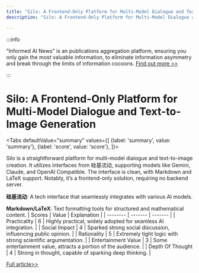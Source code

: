 ```yaml
---
title: "Silo: A Frontend-Only Platform for Multi-Model Dialogue and Text-to-Image Generation"
description: "Silo: A Frontend-Only Platform for Multi-Model Dialogue and Text-to-Image Generation"

---
```



:::info

"Informed AI News" is an publications aggregation platform, ensuring you only gain the most valuable information, to eliminate information asymmetry and break through the limits of information cocoons.  [Find out more >>](/)

:::

# Silo: A Frontend-Only Platform for Multi-Model Dialogue and Text-to-Image Generation


<Tabs
	defaultValue="summary"
	values={[
	{label: 'summary', value: 'summary'},
	{label: 'score', value: 'score'},
]}>
<TabItem value="summary">


Silo is a straightforward platform for multi-model dialogue and text-to-image creation. It utilizes interfaces from 硅基流动, supporting models like Gemini, Claude, and OpenAI Compatible. The interface is clean, with Markdown and LaTeX support. Notably, it’s a frontend-only solution, requiring no backend server.

**硅基流动**: A tech interface that seamlessly integrates with various AI models.

**Markdown/LaTeX**: Text formatting tools for structured and mathematical content.
</TabItem>
<TabItem value="score">
	| Scores     | Value   | Explanation |
	| -------- | ------- | ------- |
	| Practicality  | 6    | Highly practical, widely adopted for seamless AI integration.    |
	| Social Impact | 4     | Sparked strong social discussion, influencing public opinion.    |
	| Rationality    | 5    | Extremely tight logic with strong scientific argumentation.    |
	| Entertainment Value    | 3    | Some entertainment value, attracts a portion of the audience.    |
	| Depth Of Thought    | 4    | Strong in thought, capable of sparking deep thinking.    |
</TabItem>
</Tabs>

[Full article>>](https://github.com/ruanyf/weekly/issues/5246)
